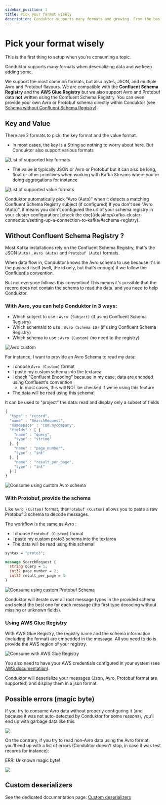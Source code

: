 ```yaml
---
sidebar_position: 1
title: Pick your format wisely
description: Conduktor supports many formats and growing. From the basic formats to the most useful, JSON, Apache Avro, Protobuf, with or without Schema Registry.
---
```


# Pick your format wisely

<Info>
This is the first thing to setup when you're consuming a topic.
</Info>

Conduktor supports many formats when deserializing data and we keep adding some.

We support the most common formats, but also bytes, JSON, and multiple Avro and Protobuf flavours. We are compatible with the **Confluent Schema Registry** and the **AWS Glue Registry** but we also support Avro and Protobuf data **not** written using the Confluent Schema Registry. You can even provide your own Avro or Protobuf schema directly within Conduktor (see [Schema without Confluent Schema Registry](#without-confluent-schema-registry-)).

## Key and Value

There are 2 formats to pick: the key format and the value format.

- In most cases, the key is a String so nothing to worry about here. But Conduktor also support various formats

![List of supported key formats](../../assets/key_formats.png)

- The value is typically JSON or Avro or Protobuf but it can also be long, float or other primitives when working with Kafka Streams where you're doing aggregations for instance

![List of supported value formats](../../assets/value_formats.png)

<Info>
Conduktor automatically pick "Avro (Auto)" when it detects a matching Confluent Schema Registry subject (if configured)
</Info>

<Warning>
If you don't see "Avro (Auto)", it means you didn't configured the url of your schema registry in your cluster configuration: [check the doc](/desktop/kafka-cluster-connection/setting-up-a-connection-to-kafka/#schema-registry).
</Warning>

## Without Confluent Schema Registry ?

Most Kafka installations rely on the Confluent Schema Registry, that's the JSON`(Auto)` , `Avro (Auto)` and `Protobuf (Auto)` formats.&#x20;

When data flow in, Conduktor knows the Avro schema to use because it's in the payload itself (well, the id only, but that's enough) if we follow the Confluent's convention.

But not everyone follows this convention! This means it's possible that the record does not contain the schema to read the data, and you need to help Conduktor.

### With Avro, you can help Conduktor in 3 ways:

- Which subject to use : `Avro (Subject)` (if using Confluent Schema Registry)
- Which schemaId to use : `Avro (Schema ID)` (if using Confluent Schema Registry)
- Which schema to use : `Avro (Custom)` (no need to the registry)

![Avro custom](../../assets/value_formats_avro.png)

For instance, I want to provide an Avro Schema to read my data:

- I choose `Avro (Custom)` format
- I paste my custom schema into the textarea
- I check "Confluent Encoding" because in my case, data are encoded using Confluent's convention
  - In most cases, this will NOT be checked if we're using this feature
- The data will be read using this schema!

<Tip>
It can be used to "project" the data: read and display only a subset of fields
</Tip>

```javascript
{
  "type" : "record",
  "name" : "SearchRequest",
  "namespace" : "com.mycompany",
  "fields" : [ {
    "name" : "query",
    "type" : "string"
  }, {
    "name" : "page_number",
    "type" : "int"
  }, {
    "name" : "result_per_page",
    "type" : "int"
  } ]
}
```

![Consume using custom Avro schema](<../../assets/image (52) (1).png>)

### With Protobuf, provide the schema

Like `Avro (Custom)` format, the`Protobuf (Custom)` allows you to paste a raw Protobuf 3 schema to decode messages.

The workflow is the same as Avro :&#x20;

- &#x20;I choose `Protobuf (Custom)` format
- I paste my custom proto3 schema into the textarea
- The data will be read using this schema!

```protobuf
syntax = "proto3";

message SearchRequest {
  string query = 1;
  int32 page_number = 2;
  int32 result_per_page = 3;
}
```

![Consume using custom Protobuf Schema](<../../assets/image (54) (1).png>)

<Info>
Conduktor will iterate over all root message types in the provided schema and select the best one for each message (the first type decoding without missing or unknown fields).
</Info>

### Using AWS Glue Registry

With AWS Glue Registry, the registry name and the schema information (including the format) are embedded in the message. All you need to do is provide the AWS region of your registry.

![Consume with AWS Glue Registry](../../assets/aws-glue-consume-config.png)

You also need to have your AWS credentials configured in your system (see [AWS documentation](https://docs.aws.amazon.com/cli/latest/userguide/cli-configure-files.html)).

Conduktor will deserialize your messages (Json, Avro, Protobuf format are supported) and display them in a json format.

## Possible errors (magic byte)

If you try to consume Avro data without properly configuring it (and because it was not auto-detected by Conduktor for some reasons), you'll end up with garbage data like this:

![](<../../assets/screenshot-2020-06-25-at-16.13.10 (1).png>)

On the contrary, if you try to read non-Avro data using the Avro format, you'll end up with a list of errors (Conduktor doesn't stop, in case it was test records for instance):

<Warning>
ERR: Unknown magic byte!
</Warning>

![](<../../assets/screenshot-2020-06-25-at-16.15.21 (1).png>)

## Custom deserializers

See the dedicated documentation page: [Custom deserializers](/desktop/features/consuming-data/custom-deserializers/)
